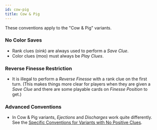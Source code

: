 ```yaml
---
id: cow-pig
title: Cow & Pig
---
```


These conventions apply to the "Cow & Pig" variants.

### No Color Saves

- Rank clues (oink) are always used to perform a _Save Clue_.
- Color clues (moo) must always be _Play Clues_.

### Reverse Finesse Restriction

- It is illegal to perform a _Reverse Finesse_ with a rank clue on the first turn. (This makes things more clear for players when they are given a _Save Clue_ and there are some playable cards on _Finesse Position_ to get.)

### Advanced Conventions

- In Cow & Pig variants, _Ejections_ and _Discharges_ work quite differently. See the [Specific Conventions for Variants with No Positive Clues](no-positive-clues.mdx).
